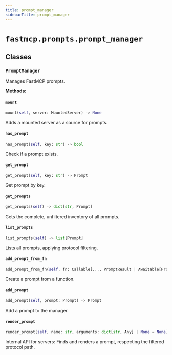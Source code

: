 ```yaml
---
title: prompt_manager
sidebarTitle: prompt_manager
---
```


# `fastmcp.prompts.prompt_manager`

## Classes

### `PromptManager` <sup><a href="https://github.com/pchaganti/gx-fast-mcp/blob/main/src/fastmcp/prompts/prompt_manager.py#L21" target="_blank"><Icon icon="github" style="width: 14px; height: 14px;" /></a></sup>


Manages FastMCP prompts.


**Methods:**

#### `mount` <sup><a href="https://github.com/pchaganti/gx-fast-mcp/blob/main/src/fastmcp/prompts/prompt_manager.py#L45" target="_blank"><Icon icon="github" style="width: 14px; height: 14px;" /></a></sup>

```python
mount(self, server: MountedServer) -> None
```

Adds a mounted server as a source for prompts.


#### `has_prompt` <sup><a href="https://github.com/pchaganti/gx-fast-mcp/blob/main/src/fastmcp/prompts/prompt_manager.py#L91" target="_blank"><Icon icon="github" style="width: 14px; height: 14px;" /></a></sup>

```python
has_prompt(self, key: str) -> bool
```

Check if a prompt exists.


#### `get_prompt` <sup><a href="https://github.com/pchaganti/gx-fast-mcp/blob/main/src/fastmcp/prompts/prompt_manager.py#L96" target="_blank"><Icon icon="github" style="width: 14px; height: 14px;" /></a></sup>

```python
get_prompt(self, key: str) -> Prompt
```

Get prompt by key.


#### `get_prompts` <sup><a href="https://github.com/pchaganti/gx-fast-mcp/blob/main/src/fastmcp/prompts/prompt_manager.py#L103" target="_blank"><Icon icon="github" style="width: 14px; height: 14px;" /></a></sup>

```python
get_prompts(self) -> dict[str, Prompt]
```

Gets the complete, unfiltered inventory of all prompts.


#### `list_prompts` <sup><a href="https://github.com/pchaganti/gx-fast-mcp/blob/main/src/fastmcp/prompts/prompt_manager.py#L109" target="_blank"><Icon icon="github" style="width: 14px; height: 14px;" /></a></sup>

```python
list_prompts(self) -> list[Prompt]
```

Lists all prompts, applying protocol filtering.


#### `add_prompt_from_fn` <sup><a href="https://github.com/pchaganti/gx-fast-mcp/blob/main/src/fastmcp/prompts/prompt_manager.py#L116" target="_blank"><Icon icon="github" style="width: 14px; height: 14px;" /></a></sup>

```python
add_prompt_from_fn(self, fn: Callable[..., PromptResult | Awaitable[PromptResult]], name: str | None = None, description: str | None = None, tags: set[str] | None = None) -> FunctionPrompt
```

Create a prompt from a function.


#### `add_prompt` <sup><a href="https://github.com/pchaganti/gx-fast-mcp/blob/main/src/fastmcp/prompts/prompt_manager.py#L136" target="_blank"><Icon icon="github" style="width: 14px; height: 14px;" /></a></sup>

```python
add_prompt(self, prompt: Prompt) -> Prompt
```

Add a prompt to the manager.


#### `render_prompt` <sup><a href="https://github.com/pchaganti/gx-fast-mcp/blob/main/src/fastmcp/prompts/prompt_manager.py#L154" target="_blank"><Icon icon="github" style="width: 14px; height: 14px;" /></a></sup>

```python
render_prompt(self, name: str, arguments: dict[str, Any] | None = None) -> GetPromptResult
```

Internal API for servers: Finds and renders a prompt, respecting the
filtered protocol path.

